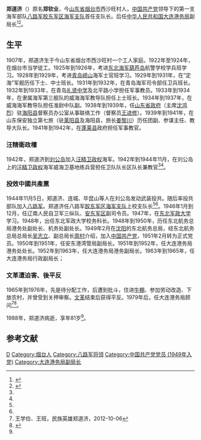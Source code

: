 {{Infobox Officeholder
|name = 鄭道濟
|date of birth = 1907年
|date of death = {{death year and age|1988|1907}}
|place of birth = {{QING}}[[山東|山東]][[煙台|煙台]]
|place of death = {{PRC}}
|native place = [[山东|山东]][[烟台|烟台]]西沙旺村
|nationality = {{ROC-1940}}（1942年－1944年）<br>{{ROC}}（1944年－1949年）<br>{{PRC}}（1949年－）
|party = {{KMT-1940}}<br>{{CPC}}（1944年11月投效、1951年2月－）
|allegiance = {{CPC}}
|branch = {{PLA}}[[中國人民解放軍海軍|海軍]]
|rank = 
|serviceyears = 
|educate = 
|past = 
*[[八路军|八路军]][[胶东军区海军支队|胶东军区海军支队]]支队长
*[[大连港集团有限公司|大连港务局]]副局长
}}


'''郑道济'''（{{bd|1907年||1988年|}}）原名'''郑钦业'''，今[[山东省|山东省]][[烟台市|烟台市]]西沙旺村人，[[中国共产党|中国共产党]]领导下的第一支海军部队[[八路军|八路军]][[胶东军区海军支队|胶东军区海军支队]]首任支队长。后任[[中华人民共和国|中华人民共和国]][[大连港集团有限公司|大连港务局]]副局长<ref name=zhidui>{{Cite web |url = http://www.sdkrzzjng.com/krgjd/gjdfzlc/201505/t20150529_12468480.htm |title = 山东抗日根据地的海军支队 |author =  |date = 2015-05-29 |publisher = 山东抗日战争纪念馆 |language =  |accessdate =  |quote =  |archive-date = 2017-02-06 |archive-url = https://web.archive.org/web/20170206105729/http://www.sdkrzzjng.com/krgjd/gjdfzlc/201505/t20150529_12468480.htm |dead-url = no }}</ref><ref name=cpc>{{Cite web |url = http://cpc.people.com.cn/GB/85037/8541878.html |title = “海军支队”传奇 |author = 马骏杰 |date =  |publisher = 中国共产党新闻网 |language =  |accessdate =  |quote =  |archive-date = 2017-02-06 |archive-url = https://web.archive.org/web/20170206103738/http://cpc.people.com.cn/GB/85037/8541878.html |dead-url = no }}</ref>。

==生平==
1907年，郑道济生于今山东省烟台市西沙旺村一个工人家庭。1922年至1924年，在烟台市当学徒工。1925年到1926年，考进[[东北海军|东北海军]][[葫芦岛|葫芦岛]]航警学校学兵班学习。1928年到1929年，考进[[青岛|青岛]][[崂山|崂山]]海军士官班学习。1929年到1931年，在“定海”军舰历任下士、中士班长。1931年到1932年，在青岛海军司令部任卫兵班长。1932年到1933年，在青岛[[礼贤中学|礼贤中学]]及北平路小学担任军事教员。1933年到1934年，在隶属海军第三舰队的威海海军教导队担任上士班长。1934年到1937年，在威海海军教导队担任准尉中队副。1938年到1939年，任[[山东省政府|山东省政府]]（主席[[沈鸿烈|沈鸿烈]]）驻[[海阳市|海阳县]]督察员办公室从事联络工作（督察员[[王进修|王进修]]）。1939年到1941年，在山东保安独立第七旅（驻[[莱阳县|莱阳县]]及海阳县，旅长[[姜黎川|姜黎川]]）历任团副、参谋主任、教导大队长。1941年到1942年，在[[蓬莱县|蓬莱县]]政府担任军事教官。

=== 汪精衛政權 ===
1942年，郑道济到[[刘公岛|刘公岛]]加入[[汪精卫政权|汪精卫政权]]海军。1942年到1944年11月，在刘公岛上的[[汪精卫政权|汪精卫政权]]海军威海卫基地练兵营担任卫队队长区队长兼教官<ref name=zhidui/><ref name=cpc/>。

=== 投效中國共產黨 ===
1944年11月5日，郑道济、连城、毕昆山等人在刘公岛发动武装投共。随后率投共部队加入[[八路军|八路军]]。郑道济任八路军[[胶东军区海军支队|胶东军区海军支队]]上校支队长<ref name=zhidui/><ref name=cpc/>。1946年1月到12月，任辽南人民自卫军三纵队、[[安东军区|安东军区]]副司令员。1947年，在[[东北军政大学|东北军政大学]]学习。1948年，出任东北军政大学校务科长。1948年到1950年，历任东北航务总局港务处副处长、机务处副处长。1949年2月在[[沈阳|沈阳]]的东北航务总局，经东北航务总局总局长[[吴志立|吴志立]]、副总局长[[周村_(东北航务总局)|周村]]介绍，加入[[中国共产党|中国共产党]]，1951年2月转为正式党员。1950年到1951年，任安东港湾管局副局长。1951年到1952年，任大连港务局港务处处长。1952年到1963年，任大连港务局港务副局长。1963年到1965年，任大连港务局行政副局长；

=== 文革遭迫害、後平反 ===
1965年到1976年，先是待分配工作，后遭到批斗，住进[[牛棚_(文革用语)|牛棚]]、参加劳动改造、下放农村，并曾受到关押审察。[[文革|文革]]结束后获得平反。1979年后，任大连港务局顾问<ref name=wang>王学俭、王班，民族英雄郑道济，2012-10-06</ref><ref>{{Cite web |url = http://www.cssponline.com/plus/view.php?aid=2818 |title = 船舶登记局起航 |author = 沈肇圻 |date = 2016-05-20 |publisher = 国际船媒 |language =  |accessdate =  |quote =  |archive-date = 2017-02-06 |archive-url = https://web.archive.org/web/20170206190554/http://www.cssponline.com/plus/view.php?aid=2818 |dead-url = no }}</ref>。

1988年，郑道济病逝，享年81岁<ref name=wang/>。

==参考文献==
{{reflist}}

{{DEFAULTSORT:Zheng郑}}
[[Category:郑姓|D]]
[[Category:烟台人|Category:烟台人]]
[[Category:八路军将领|Category:八路军将领]]
[[Category:中国共产党党员_(1949年入党)|Category:中国共产党党员 (1949年入党)]]
[[Category:大连港务局副局长|Category:大连港务局副局长]]